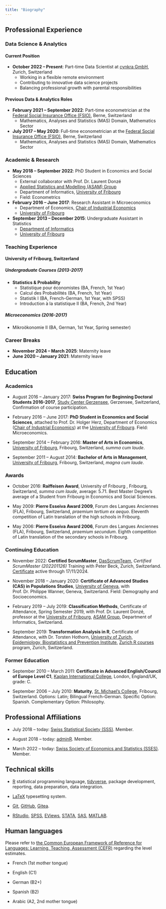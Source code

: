 ```yaml
---
title: "Biography"
---
```


## Professional Experience

### Data Science & Analytics

#### Current Position

-   **October 2022 -- Present**: Part-time Data Scientist at [cynkra GmbH](https://www.cynkra.com), Zurich, Switzerland
    -   Working in a flexible remote environment
    -   Contributing to innovative data science projects
    -   Balancing professional growth with parental responsibilities

#### Previous Data & Analytics Roles

-   **February 2021 -- September 2022**: Part-time econometrician at the [Federal Social Insurance Office (FSIO)](https://www.bsv.admin.ch/bsv/en/home.html), Berne, Switzerland
    -   Mathematics, Analyses and Statistics (MAS) Domain, Mathematics Sector
-   **July 2017 -- May 2020**: Full-time econometrician at the [Federal Social Insurance Office (FSIO)](https://www.bsv.admin.ch/bsv/en/home.html), Berne, Switzerland
    -   Mathematics, Analyses and Statistics (MAS) Domain, Mathematics Sector

### Academic & Research

-   **May 2018 -- September 2022**: PhD Student in Economics and Social Sciences
    -   External collaborator with Prof. Dr. Laurent Donzé
    -   [Applied Statistics and Modelling (ASAM) Group](https://www.unifr.ch/inf/asam/en/)
    -   Department of Informatics, [University of Fribourg](https://www.unifr.ch/home/en/)
    -   Field: Econometrics
-   **February 2016 -- June 2017**: Research Assistant in Microeconomics
    -   Department of Economics, [Chair of Industrial Economics](https://www.unifr.ch/industrie/en/)
    -   [University of Fribourg](https://www.unifr.ch/home/en/)
-   **September 2013 -- December 2015**: Undergraduate Assistant in Statistics
    -   [Department of Informatics](https://www.unifr.ch/inf/en/)
    -   [University of Fribourg](https://www.unifr.ch/home/en/)

### Teaching Experience

#### University of Fribourg, Switzerland

##### Undergraduate Courses (2013-2017)

-   **Statistics & Probability**
    -   Statistique pour économistes (BA, French, 1st Year)
    -   Calcul des Probabilités (BA, French, 1st Year)
    -   Statistik I (BA, French-German, 1st Year, with SPSS)
    -   Introduction à la statistique II (BA, French, 2nd Year)

##### Microeconomics (2016-2017)

-   Mikroökonomie II (BA, German, 1st Year, Spring semester)

### Career Breaks

-   **November 2024 -- March 2025**: Maternity leave
-   **June 2020 -- January 2021**: Maternity leave

## Education

### Academics

-   August 2016 -- January 2017: **Swiss Program for Beginning Doctoral Students 2016-2017**, [Study Center Gerzensee](http://www.szgerzensee.ch/courses/swiss-program-for-beginning-doctoral-students-in-economics), Gerzensee, Switzerland, Confirmation of course participation.

-   February 2016 -- June 2017: **PhD Student in Economics and Social Sciences**, attached to Prof. Dr. Holger Herz, Department of Economics ([Chair of Industrial Economics](https://www.unifr.ch/industrie/en/)) at the [University of Fribourg](https://www.unifr.ch/home/en/). Field: Microeconomics.

-   September 2014 -- February 2016: **Master of Arts in Economics**, [University of Fribourg](https://www.unifr.ch/home/en/), Fribourg, Switzerland, *summa cum laude*.

-   September 2011 -- August 2014: **Bachelor of Arts in Management**, [University of Fribourg](https://www.unifr.ch/home/en/), Fribourg, Switzerland, *magna cum laude*.

### Awards

-   October 2016: **Raiffeisen Award**, University of Fribourg , Fribourg, Switzerland, *summa cum laude*, average: 5.71. Best Master Degree's average of a Student from Fribourg in Economics and Social Sciences.

-   May 2009: **Pierre Esseiva Award 2009**, Forum des Langues Anciennes (FLA), Fribourg, Switzerland, *praemium tertium ex aequo*. Eleventh competition of Latin translation of the high schools in Fribourg.

-   May 2006: **Pierre Esseiva Award 2006**, Forum des Langues Anciennes (FLA), Fribourg, Switzerland, *praemium secundum*. Eighth competition of Latin translation of the secondary schools in Fribourg.

### Continuing Education

-   November 2022: **Certified ScrumMaster**, [DasScrumTeam](http://www.dasscrumteam.com/en), *Certified ScrumMaster (202201126)* Training with Peter Beck, Zurich, Switzerland. [Certificate](https://certification.scrumalliance.org/accounts/1446608-layal-christine/certifications/1689119-csm) active through 17/11/2024.

-   November 2018 -- January 2020: **Certificate of Advanced Studies (CAS) in Populations Studies**, [University of Geneva](http://www.unige.ch/en/university/presentation/), with Prof. Dr. Philippe Wanner, Geneva, Switzerland. Field: Demography and Socioeconomics.

-   February 2019 -- July 2019: **Classification Methods**, Certificate of Attendance, Spring Semester 2019, with Prof. Dr. Laurent Donzé, professor at the [University of Fribourg](https://www.unifr.ch/home/en/), [ASAM Group](https://www.unifr.ch/inf/asam/en/), Department of Informatics, Switzerland.

-   September 2019: **Transformation Analysis in R**, Certificate of Attendance, with Dr. Torsten Hothorn, [University of Zurich, Epidemiology, Biostatistics and Prevention Institute](https://www.ebpi.uzh.ch/en.html), [Zurich R courses](https://www.zhrcourses.uzh.ch/en/thema.html) program, Zurich, Switzerland.

### Former Education

-   September 2010 -- March 2011: **Certificate in Advanced English/Council of Europe Level C1**, [Kaplan International College](http://www.kaplaninternational.com/fr/royaume-uni/londres/ecole-anglais-covent-garden), London, England/UK, grade: C.

-   September 2006 -- July 2010: **Maturity**, [St. Michael's College](http://www.csmfr.ch/www/Bienvenue-au-College-St-Michel), Fribourg, Switzerland. Options: Latin; Bilingual French-German. Specific Option: Spanish. Complementary Option: Philosophy.

## Professional Affiliations

-   July 2018 -- today: [Swiss Statistical Society (SSS)](http://www.stat.ch/en/). Member.

-   August 2018 -- today: [adminR](http://www.meetup.com/fr-FR/adminR/). Member.

-   March 2022 -- today: [Swiss Society of Economics and Statistics (SSES)](http://www.sgvs.ch/news). Member.

## Technical skills

-   [R](https://www.r-project.org) statistical programming language, [tidyverse](https://www.tidyverse.org), package development, reporting, data preparation, data integration.

-   [LaTeX](https://www.latex-project.org) typesetting system.

-   [Git](https://git-scm.com), [GitHub](https://github.com), [Gitea](https://about.gitea.com).

-   [RStudio](https://posit.co), [SPSS](https://www.ibm.com/products/spss-statistics), [EViews](https://www.eviews.com/home.html), [STATA](https://www.stata.com), [SAS](https://www.sas.com/de_ch/home.html), [MATLAB](https://ch.mathworks.com/products/matlab.html).

## Human languages

Please refer to [the Common European Framework of Reference for Languages: Learning, Teaching, Assessment (CEFR)](https://www.coe.int/en/web/portfolio/self-assessment-grid) regarding the level estimates.

-   French (1st mother tongue)

-   English (C1)

-   German (B2+)

-   Spanish (B2)

-   Arabic (A2, 2nd mother tongue)